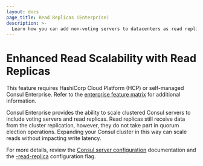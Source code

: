```yaml
---
layout: docs
page_title: Read Replicas (Enterprise)
description: >-
  Learn how you can add non-voting servers to datacenters as read replicas to provide enhanced read scalability without impacting write latency.
---
```


# Enhanced Read Scalability with Read Replicas

<EnterpriseAlert>

This feature requires
HashiCorp Cloud Platform (HCP) or self-managed Consul Enterprise.
Refer to the [enterprise feature matrix](/docs/enterprise#consul-enterprise-feature-availability) for additional information.

</EnterpriseAlert>

Consul Enterprise provides the ability to scale clustered Consul servers
to include voting servers and read replicas. Read replicas still receive data from the cluster replication,
however, they do not take part in quorum election operations. Expanding your Consul cluster in this way can scale
reads without impacting write latency.

For more details, review the [Consul server configuration](/docs/agent/config)
documentation and the [-read-replica](/docs/agent/config/cli-flags#_read_replica)
configuration flag.
